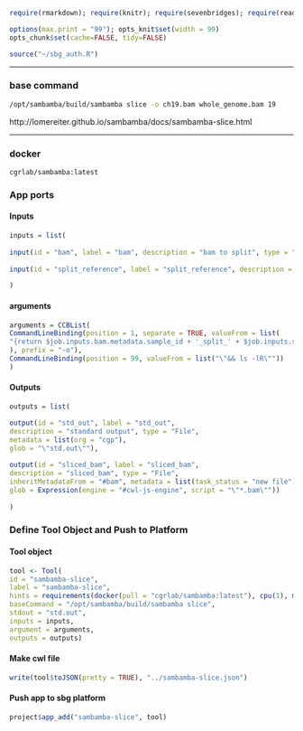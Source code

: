 
```r

require(rmarkdown); require(knitr); require(sevenbridges); require(readr)

options(max.print = "99"); opts_knit$set(width = 99)
opts_chunk$set(cache=FALSE, tidy=FALSE)

source("~/sbg_auth.R")

```

<hr>

### base command

```sh

/opt/sambamba/build/sambamba slice -o ch19.bam whole_genome.bam 19

```

http://lomereiter.github.io/sambamba/docs/sambamba-slice.html

<hr>

### docker 

``` cgrlab/sambamba:latest ```

### App ports {.tabset .tabset-fade .tabset-tabs}

#### Inputs

```r
inputs = list(
  
input(id = "bam", label = "bam", description = "bam to split", type = "File", position = 2, secondaryFiles = list(".bai")),
  
input(id = "split_reference", label = "split_reference", description = "will grab the contig name from the split reference", type = "File", valueFrom = list('{return $job.inputs.split_reference.metadata.sample_id}'), position = 3)

)

```

#### arguments

```r

arguments = CCBList(
CommandLineBinding(position = 1, separate = TRUE, valueFrom = list(
"{return $job.inputs.bam.metadata.sample_id + '_split_' + $job.inputs.split_reference.metadata.sample_id + '_' + $job.inputs.bam.metadata.sample_type + '.bam'}"
), prefix = "-o"),
CommandLineBinding(position = 99, valueFrom = list("\"&& ls -lR\""))
)

```

#### Outputs

```r

outputs = list(

output(id = "std_out", label = "std_out", 
description = "standard output", type = "File",
metadata = list(org = "cgp"),
glob = "\"std.out\""),
  
output(id = "sliced_bam", label = "sliced_bam", 
description = "sliced_bam", type = "File",
inheritMetadataFrom = "#bam", metadata = list(task_status = "new file"),
glob = Expression(engine = "#cwl-js-engine", script = "\"*.bam\""))
  
)


```

### Define Tool Object and Push to Platform {.tabset .tabset-fade .tabset-tabs}
  
#### Tool object

```r

tool <- Tool(
id = "sambamba-slice", 
label = "sambamba-slice",
hints = requirements(docker(pull = "cgrlab/sambamba:latest"), cpu(1), mem(1000)),
baseCommand = "/opt/sambamba/build/sambamba slice",
stdout = "std.out",
inputs = inputs,
argument = arguments,
outputs = outputs)


```

#### Make cwl file

```r

write(tool$toJSON(pretty = TRUE), "../sambamba-slice.json")

```

#### Push app to sbg platform

```r

project$app_add("sambamba-slice", tool)


```

